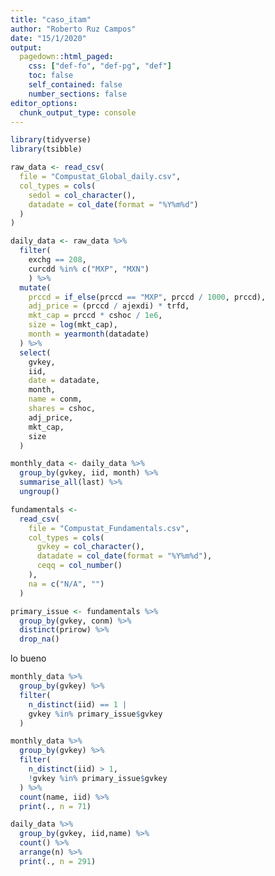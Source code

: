 ```yaml
---
title: "caso_itam"
author: "Roberto Ruz Campos"
date: "15/1/2020"
output:
  pagedown::html_paged:
    css: ["def-fo", "def-pg", "def"]
    toc: false
    self_contained: false
    number_sections: false
editor_options: 
  chunk_output_type: console
---
```


```r
library(tidyverse)
library(tsibble)
```

```r
raw_data <- read_csv(
  file = "Compustat_Global_daily.csv",
  col_types = cols(
    sedol = col_character(),
    datadate = col_date(format = "%Y%m%d")
  )
)
```

```r
daily_data <- raw_data %>% 
  filter(
    exchg == 208,
    curcdd %in% c("MXP", "MXN")
    ) %>% 
  mutate(
    prccd = if_else(prccd == "MXP", prccd / 1000, prccd),
    adj_price = (prccd / ajexdi) * trfd,
    mkt_cap = prccd * cshoc / 1e6,
    size = log(mkt_cap),
    month = yearmonth(datadate)
  ) %>% 
  select(
    gvkey,
    iid,
    date = datadate,
    month,
    name = conm,
    shares = cshoc,
    adj_price,
    mkt_cap,
    size
  )
```

```r
monthly_data <- daily_data %>% 
  group_by(gvkey, iid, month) %>% 
  summarise_all(last) %>% 
  ungroup()
```

```r
fundamentals <-
  read_csv(
    file = "Compustat_Fundamentals.csv",
    col_types = cols(
      gvkey = col_character(),
      datadate = col_date(format = "%Y%m%d"),
      ceqq = col_number()
    ),
    na = c("N/A", "")
  )

primary_issue <- fundamentals %>% 
  group_by(gvkey, conm) %>% 
  distinct(prirow) %>% 
  drop_na()
```

lo bueno
```r
monthly_data %>% 
  group_by(gvkey) %>% 
  filter(
    n_distinct(iid) == 1 |
    gvkey %in% primary_issue$gvkey
  ) 

monthly_data %>% 
  group_by(gvkey) %>% 
  filter(
    n_distinct(iid) > 1,
    !gvkey %in% primary_issue$gvkey
  ) %>% 
  count(name, iid) %>% 
  print(., n = 71)

daily_data %>% 
  group_by(gvkey, iid,name) %>% 
  count() %>% 
  arrange(n) %>% 
  print(., n = 291)
```

